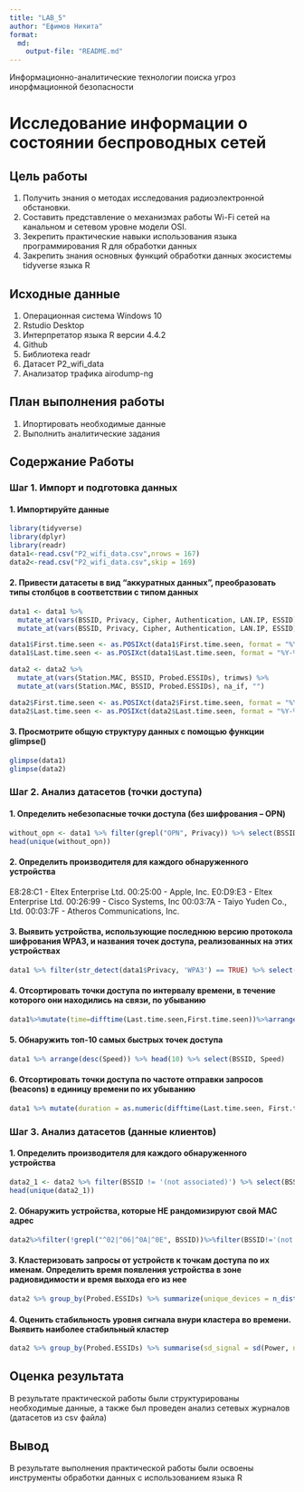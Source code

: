 ```yaml
---
title: "LAB_5"
author: "Ефимов Никита"
format:
  md:
    output-file: "README.md"
---
```


Информационно-аналитические технологии поиска угроз инорфмационной безопасности

# Исследование информации о состоянии беспроводных сетей

## Цель работы

1. Получить знания о методах исследования радиоэлектронной обстановки.
2. Составить представление о механизмах работы Wi-Fi сетей на канальном и сетевом уровне модели OSI.
3. Зекрепить практические навыки использования языка программирования R для обработки данных
4. Закрепить знания основных функций обработки данных экосистемы tidyverse языка R

## Исходные данные

1.  Операционная система Windows 10
2.  Rstudio Desktop
3.  Интерпретатор языка R версии 4.4.2
4.  Github
5.  Библиотека readr
6.  Датасет P2_wifi_data
7.  Анализатор трафика airodump-ng

## План выполнения работы

1.  Ипортировать необходимые данные
2.  Выполнить аналитические задания

## Содержание Работы

### Шаг 1. Импорт и подготовка данных

#### 1. Импортируйте данные

```r
library(tidyverse)
library(dplyr)
library(readr)
data1<-read.csv("P2_wifi_data.csv",nrows = 167)
data2<-read.csv("P2_wifi_data.csv",skip = 169)
```

#### 2. Привести датасеты в вид “аккуратных данных”, преобразовать типы столбцов в соответствии с типом данных

```r
data1 <- data1 %>% 
  mutate_at(vars(BSSID, Privacy, Cipher, Authentication, LAN.IP, ESSID), trimws) %>%
  mutate_at(vars(BSSID, Privacy, Cipher, Authentication, LAN.IP, ESSID), na_if, "")

data1$First.time.seen <- as.POSIXct(data1$First.time.seen, format = "%Y-%m-%d %H:%M:%S")
data1$Last.time.seen <- as.POSIXct(data1$Last.time.seen, format = "%Y-%m-%d %H:%M:%S")
```

```r
data2 <- data2 %>% 
  mutate_at(vars(Station.MAC, BSSID, Probed.ESSIDs), trimws) %>%
  mutate_at(vars(Station.MAC, BSSID, Probed.ESSIDs), na_if, "")

data2$First.time.seen <- as.POSIXct(data2$First.time.seen, format = "%Y-%m-%d %H:%M:%S")
data2$Last.time.seen <- as.POSIXct(data2$Last.time.seen, format = "%Y-%m-%d %H:%M:%S")
```

#### 3. Просмотрите общую структуру данных с помощью функции glimpse()

```r
glimpse(data1)
glimpse(data2)
```

### Шаг 2. Анализ датасетов (точки доступа)

#### 1. Определить небезопасные точки доступа (без шифрования – OPN)

```r
without_opn <- data1 %>% filter(grepl("OPN", Privacy)) %>% select(BSSID, ESSID, Privacy)
head(unique(without_opn))
```

#### 2. Определить производителя для каждого обнаруженного устройства

E8:28:C1 - Eltex Enterprise Ltd.
00:25:00 - Apple, Inc.
E0:D9:E3 - Eltex Enterprise Ltd.
00:26:99 - Cisco Systems, Inc
00:03:7A - Taiyo Yuden Co., Ltd.
00:03:7F - Atheros Communications, Inc.

#### 3. Выявить устройства, использующие последнюю версию протокола шифрования WPA3, и названия точек доступа, реализованных на этих устройствах

```r
data1 %>% filter(str_detect(data1$Privacy, 'WPA3') == TRUE) %>% select(BSSID, ESSID)
```

#### 4. Отсортировать точки доступа по интервалу времени, в течение которого они находились на связи, по убыванию

```r
data1%>%mutate(time=difftime(Last.time.seen,First.time.seen))%>%arrange(desc(time))%>%select(BSSID,time)
```

#### 5. Обнаружить топ-10 самых быстрых точек доступа

```r
data1 %>% arrange(desc(Speed)) %>% head(10) %>% select(BSSID, Speed)
```

#### 6. Отсортировать точки доступа по частоте отправки запросов (beacons) в единицу времени по их убыванию

```r
data1 %>% mutate(duration = as.numeric(difftime(Last.time.seen, First.time.seen, units = "secs"))) %>% filter(as.integer(duration) != 0) %>% mutate(beacons_per_second = X..beacons / as.integer(duration)) %>% arrange(desc(beacons_per_second)) %>% select(BSSID, X..beacons, duration, beacons_per_second )
```

### Шаг 3. Анализ датасетов (данные клиентов)

#### 1. Определить производителя для каждого обнаруженного устройства

```r
data2_1 <- data2 %>% filter(BSSID != '(not associated)') %>% select(BSSID)
head(unique(data2_1))
```

#### 2. Обнаружить устройства, которые НЕ рандомизируют свой MAC адрес

```r
data2%>%filter(!grepl("^02|^06|^0A|^0E", BSSID))%>%filter(BSSID!='(not associated)') %>% select(BSSID)
```

#### 3. Кластеризовать запросы от устройств к точкам доступа по их именам. Определить время появления устройства в зоне радиовидимости и время выхода его из нее

```r
data2 %>% group_by(Probed.ESSIDs) %>% summarize(unique_devices = n_distinct(Station.MAC), first_time_seen = min(First.time.seen), last_time_seen = max(Last.time.seen))
```

#### 4. Оценить стабильность уровня сигнала внури кластера во времени. Выявить наиболее стабильный кластер

```r
data2 %>% group_by(Probed.ESSIDs) %>% summarise(sd_signal = sd(Power, na.rm = TRUE)) %>% arrange(sd_signal)
```

## Оценка результата

В результате практической работы были структурированы необходимые данные, а также был проведен анализ сетевых журналов (датасетов из csv файла)

## Вывод

В результате выполнения практической работы были освоены инструменты обработки данных с использованием языка R